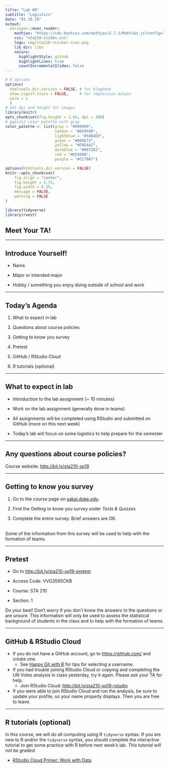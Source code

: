 ```yaml
---
title: "Lab 00"
subtitle: "Logistics"
date: "01.10.19"
output:
  xaringan::moon_reader:
    mathjax: "https://cdn.bootcss.com/mathjax/2.7.1/MathJax.js?config=TeX-MML-AM_HTMLorMML"
    css: "sta210-slides.css"
    logo: img/sta210-sticker-icon.png
    lib_dir: libs
    nature:
      highlightStyle: github
      highlightLines: true
      countIncrementalSlides: false
---
```


```r
# R options
options(
  htmltools.dir.version = FALSE, # for blogdown
  show.signif.stars = FALSE,     # for regression output
  warm = 1
  )
# Set dpi and height for images
library(knitr)
opts_chunk$set(fig.height = 2.65, dpi = 300) 
# ggplot2 color palette with gray
color_palette <- list(gray = "#999999", 
                      salmon = "#E69F00", 
                      lightblue = "#56B4E9", 
                      green = "#009E73", 
                      yellow = "#F0E442", 
                      darkblue = "#0072B2", 
                      red = "#D55E00", 
                      purple = "#CC79A7")

options(htmltools.dir.version = FALSE)
knitr::opts_chunk$set(
	fig.align = "center",
	fig.height = 3.75,
	fig.width = 6.25,
	message = FALSE,
	warning = FALSE
)
```

```r
library(tidyverse)
library(rvest)
```

## Meet Your TA!

---

## Introduce Yourself!

- Name

- Major or intended major

- Hobby / something you enjoy doing outside of school and work

---

## Today's Agenda


1. What to expect in lab

2. Questions about course policies

3. Getting to know you survey

4. Pretest

5. GitHub / RStudio Cloud

6. R tutorials (optional)

---

## What to expect in lab

- Introduction to the lab assignment (~ 10 minutes)

- Work on the lab assignment (generally done in teams)

- All assignments will be completed using RStudio and submitted on GitHub (more on this next week)

- Today's lab will focus on some logistics to help prepare for the semester

---

## Any questions about course policies?

Course website: [http://bit.ly/sta210-sp19](http://bit.ly/sta210-sp19)

---

## Getting to know you survey

1. Go to the course page on [sakai.duke.edu](https://sakai.duke.edu/). 

2. Find the Getting to know you survey under *Tests & Quizzes* 

3. Complete the entire survey. Brief answers are OK. 
<br><br>

Some of the information from this survey will be used to help with the formation of teams.

---

## Pretest

- Go to [http://bit.ly/sta210-sp19-pretest](http://bit.ly/sta210-sp19-pretest)

- Access Code: VVG3595CKB

- Course: STA 210

- Section: 1


Do your best! Don't worry if you don't know the answers to the questions or are unsure. This information will only be used to assess the statistical background of students in the class and to help with the formation of teams.

---

## GitHub & RStudio Cloud

- If you do not have a GitHub account, go to [https://github.com/](https://github.com/) and create one. 
    - See [Happy Git with R](https://happygitwithr.com/github-acct.html#username-advice) for tips for selecting a username.
    
- If you had trouble joining RStudio Cloud or copying and completing the UN Votes analysis in class yesterday, try it again. Please ask your TA for help.
    - Join RStudio Cloud: [http://bit.ly/sta210-sp19-rstudio](http://bit.ly/sta210-sp19-rstudio)

- If you were able to join RStudio Cloud and run the analysis, be sure to update your profile, so your name properly displays. Then you are free to leave.

---

## R tutorials (optional)

In this course, we will do all computing using R `tidyverse` syntax. If you are new to R and/or the `tidyverse` syntax, you should complete the interactive tutorial to get some practice with R before next week's lab. *This tutorial will not be graded.*

- [RStudio Cloud Primer: Work with Data](https://rstudio.cloud/learn/primers/2)



